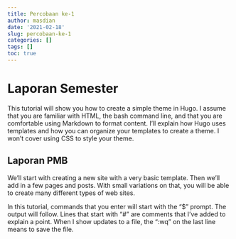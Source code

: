 ```yaml
---
title: Percobaan ke-1
author: masdian
date: '2021-02-18'
slug: percobaan-ke-1
categories: []
tags: []
toc: true
---
```


# Laporan Semester

This tutorial will show you how to create a simple theme in Hugo. I assume that you are familiar with HTML, the bash command line, and that you are comfortable using Markdown to format content. I’ll explain how Hugo uses templates and how you can organize your templates to create a theme. I won’t cover using CSS to style your theme.

## Laporan PMB

We’ll start with creating a new site with a very basic template. Then we’ll add in a few pages and posts. With small variations on that, you will be able to create many different types of web sites.

In this tutorial, commands that you enter will start with the “$” prompt. The output will follow. Lines that start with “#” are comments that I’ve added to explain a point. When I show updates to a file, the “:wq” on the last line means to save the file.